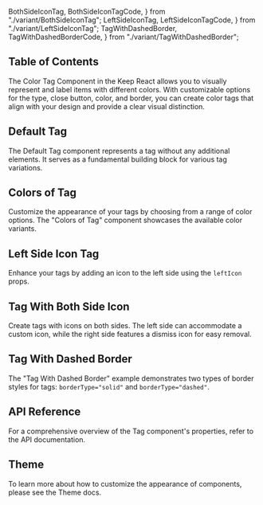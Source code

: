   BothSideIconTag,
  BothSideIconTagCode,
} from "./variant/BothSideIconTag";
  LeftSideIconTag,
  LeftSideIconTagCode,
} from "./variant/LeftSideIconTag";
  TagWithDashedBorder,
  TagWithDashedBorderCode,
} from "./variant/TagWithDashedBorder";


## Table of Contents

The Color Tag Component in the Keep React allows you to visually represent and label items with different colors. With customizable options for the type, close button, color, and border, you can create color tags that align with your design and provide a clear visual distinction.

## Default Tag

The Default Tag component represents a tag without any additional elements. It serves as a fundamental building block for various tag variations.

<CodePreview github="Tag" code={DefaultTagCode}>
  <DefaultTag />
</CodePreview>

## Colors of Tag

Customize the appearance of your tags by choosing from a range of color options. The "Colors of Tag" component showcases the available color variants.

<CodePreview github="Tag" code={ColorsOfTagCode}>
  <ColorsOfTag />
</CodePreview>

## Left Side Icon Tag

Enhance your tags by adding an icon to the left side using the `leftIcon` props.

<CodePreview github="Tag" code={LeftSideIconTagCode}>
  <LeftSideIconTag />
</CodePreview>

## Tag With Both Side Icon

Create tags with icons on both sides. The left side can accommodate a custom icon, while the right side features a dismiss icon for easy removal.

<CodePreview github="Tag" code={BothSideIconTagCode}>
  <BothSideIconTag />
</CodePreview>

## Tag With Dashed Border

The "Tag With Dashed Border" example demonstrates two types of border styles for tags: `borderType="solid"` and `borderType="dashed"`.

<CodePreview github="Tag" code={TagWithDashedBorderCode}>
  <TagWithDashedBorder />
</CodePreview>

## API Reference

For a comprehensive overview of the Tag component's properties, refer to the API documentation.

<ComponentApi data={tagApiData} />

## Theme

To learn more about how to customize the appearance of components, please see the Theme docs.

<CssThemePreview code={useTheme().theme.tag} />
